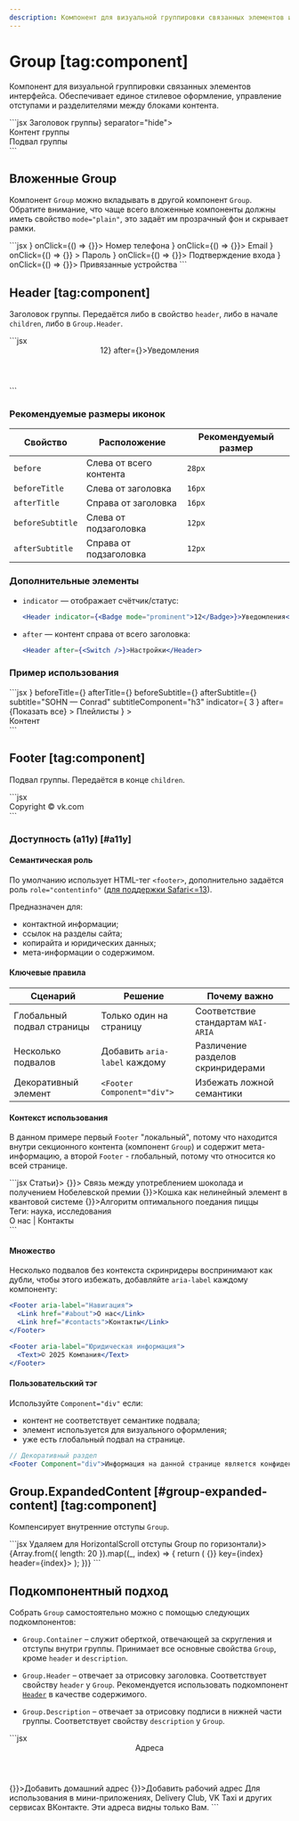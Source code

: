 ```yaml
---
description: Компонент для визуальной группировки связанных элементов интерфейса.
---
```


<Overview group="layout">

# Group [tag:component]

Компонент для визуальной группировки связанных элементов интерфейса.
Обеспечивает единое стилевое оформление, управление отступами и разделителями между блоками контента.

</Overview>

<Playground Wrapper={BlockWrapper}>
  ```jsx
  <Group header={<Header>Заголовок группы</Header>} separator="hide">
    <Div>
      <Text>Контент группы</Text>
    </Div>
    <Footer>Подвал группы</Footer>
  </Group>
  ```
</Playground>

## Вложенные Group

Компонент `Group` можно вкладывать в другой компонент `Group`. Обратите внимание, что чаще всего вложенные
компоненты должны иметь свойство `mode="plain"`, это задаёт им прозрачный фон и скрывает рамки.

<Playground Wrapper={BlockWrapper}>
  ```jsx
  <Group separator="hide">
    <Group mode="plain">
      <SimpleCell indicator="+7 ••• •• •• 96" before={<Icon28PhoneOutline />} onClick={() => {}}>
        Номер телефона
      </SimpleCell>
      <SimpleCell indicator="g•••@gmail.com" before={<Icon28MailOutline />} onClick={() => {}}>
        Email
      </SimpleCell>
    </Group>
    <Group mode="plain">
      <SimpleCell
        indicator="Обновлён 3 года назад"
        before={<Icon28KeyOutline />}
        onClick={() => {}}
      >
        Пароль
      </SimpleCell>
      <SimpleCell indicator="Вкл." before={<Icon28CheckShieldDeviceOutline />} onClick={() => {}}>
        Подтверждение входа
      </SimpleCell>
      <SimpleCell indicator="2" before={<Icon28DevicesOutline />} onClick={() => {}}>
        Привязанные устройства
      </SimpleCell>
    </Group>
  </Group>
  ```
</Playground>

## Header [tag:component]

Заголовок группы. Передаётся либо в свойство `header`, либо в начале `children`, либо в `Group.Header`.

<Playground Wrapper={BlockWrapper}>
  ```jsx
  <Header indicator={<Badge mode="prominent">12</Indicator>} after={<Switch />}>Уведомления</Header>
  ```
</Playground>

### Рекомендуемые размеры иконок

| Свойство         | Расположение            | Рекомендуемый размер |
| ---------------- | ----------------------- | -------------------- |
| `before`         | Слева от всего контента | `28px`               |
| `beforeTitle`    | Слева от заголовка      | `16px`               |
| `afterTitle`     | Справа от заголовка     | `16px`               |
| `beforeSubtitle` | Слева от подзаголовка   | `12px`               |
| `afterSubtitle`  | Справа от подзаголовка  | `12px`               |

### Дополнительные элементы

- `indicator` — отображает счётчик/статус:

  ```jsx
  <Header indicator={<Badge mode="prominent">12</Badge>}>Уведомления</Header>
  ```

- `after` — контент справа от всего заголовка:

  ```jsx
  <Header after={<Switch />}>Настройки</Header>
  ```

### Пример использования

<Playground Wrapper={BlockWrapper}>
  ```jsx
  <Group
    mode="card"
    separator="hide"
    header={
      <Header
        before={<Icon28UserCircleFillBlue />}
        beforeTitle={<Icon16LockOutline />}
        afterTitle={<Icon16UnlockOutline />}
        beforeSubtitle={<Icon12Tag />}
        afterSubtitle={<Icon12Fire />}
        subtitle="SOHN — Conrad"
        subtitleComponent="h3"
        indicator={
          <Counter size="s" mode="primary" appearance="accent-red">
            3
          </Counter>
        }
        after={<Link href="#">Показать все</Link>}
      >
        Плейлисты
      </Header>
    }
  >
    <Div>
      <Text>Контент</Text>
    </Div>
  </Group>
  ```
</Playground>

## Footer [tag:component]

Подвал группы. Передаётся в конце `children`.

<Playground>
  ```jsx
  <Footer>Copyright © vk.com</Footer>
  ```
</Playground>

### Доступность (a11y) [#a11y]

#### Семантическая роль

По умолчанию использует HTML-тег `<footer>`, дополнительно задаётся роль `role="contentinfo"` ([для поддержки Safari\<=13](https://developer.mozilla.org/en-US/docs/Web/HTML/Element/footer#accessibility)).

Предназначен для:

- контактной информации;
- ссылок на разделы сайта;
- копирайта и юридических данных;
- мета-информации о содержимом.

#### Ключевые правила

| Сценарий                   | Решение                       | Почему важно                       |
| -------------------------- | ----------------------------- | ---------------------------------- |
| Глобальный подвал страницы | Только один на страницу       | Соответствие стандартам `WAI-ARIA` |
| Несколько подвалов         | Добавить `aria-label` каждому | Различение разделов скринридерами  |
| Декоративный элемент       | `<Footer Component="div">`    | Избежать ложной семантики          |

#### Контекст использования

В данном примере первый `Footer` "локальный", потому что находится внутри секционного контента (компонент `Group`)
и содержит мета-информацию, а второй `Footer` - глобальный, потому что относится ко всей странице.

<Playground>
  ```jsx
  <Panel mode="plain">
    <Group header={<Header size="s">Статьи</Header>}>
      <SimpleCell onClick={() => {}}>
        Связь между употреблением шоколада и получением Нобелевской премии
      </SimpleCell>
      <SimpleCell onClick={() => {}}>Кошка как нелинейный элемент в квантовой системе</SimpleCell>
      <SimpleCell onClick={() => {}}>Алгоритм оптимального поедания пиццы</SimpleCell>
      <Footer>Теги: наука, исследования</Footer>
    </Group>
    <Footer>
      <Link href="#about">О нас</Link> | <Link href="#contact">Контакты</Link>
    </Footer>
  </Panel>
  ```
</Playground>

#### Множество

Несколько подвалов без контекста скринридеры воспринимают как дубли, чтобы этого избежать,
добавляйте `aria-label` каждому компоненту:

```jsx
<Footer aria-label="Навигация">
  <Link href="#about">О нас</Link>
  <Link href="#contacts">Контакты</Link>
</Footer>

<Footer aria-label="Юридическая информация">
  <Text>© 2025 Компания</Text>
</Footer>
```

#### Пользовательский тэг

Используйте `Component="div"` если:

- контент не соответствует семантике подвала;
- элемент используется для визуального оформления;
- уже есть глобальный подвал на странице.

```jsx
// Декоративный раздел
<Footer Component="div">Информация на данной странице является конфиденциальной.</Footer>
```

## Group.ExpandedContent [#group-expanded-content] [tag:component]

Компенсирует внутренние отступы `Group`.

<Playground Wrapper={BlockWrapper}>
  ```jsx
  <Group header={<Header>Удаляем для HorizontalScroll отступы Group по горизонтали</Header>}>
    <Group.ExpandedContent direction="inline">
      <HorizontalScroll showArrows>
        {Array.from({ length: 20 }).map((_, index) => {
          return (
            <HorizontalCell onClick={() => {}} key={index} header={index}>
              <Avatar size={56} />
            </HorizontalCell>
          );
        })}
      </HorizontalScroll>
    </Group.ExpandedContent>
  </Group>
  ```
</Playground>

## Подкомпонентный подход

Собрать `Group` самостоятельно можно с помощью следующих подкомпонентов:

- `Group.Container` – служит оберткой, отвечающей за скругления и отступы внутри группы.
  Принимает все основные свойства `Group`, кроме `header` и `description`.

- `Group.Header` – отвечает за отрисовку заголовка. Соответствует свойству `header` у `Group`. Рекомендуется использовать подкомпонент
  [`Header`](#header) в качестве содержимого.

- `Group.Description` – отвечает за отрисовку подписи в нижней части группы. Соответствует свойству `description` у `Group`.


<Playground Wrapper={BlockWrapper}>
  ```jsx
  <Group.Container separator="hide">
    <Group.Header>
      <Header>Адреса</Header>
    </Group.Header>
    <CellButton onClick={() => {}}>Добавить домашний адрес</CellButton>
    <CellButton onClick={() => {}}>Добавить рабочий адрес</CellButton>
    <Group.Description>
      Для использования в мини-приложениях, Delivery Club, VK Taxi и других сервисах ВКонтакте. Эти
      адреса видны только Вам.
    </Group.Description>
  </Group.Container>
  ```
</Playground>
